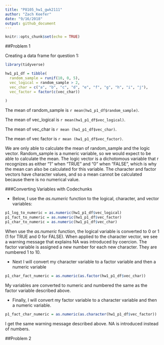 ```yaml
---
title: "P8105_hw1_gwk2111"
author: "Zach Keefer"
date: "9/16/2018"
output: github_document
---
```


```r
knitr::opts_chunk$set(echo = TRUE)
```

##Problem 1

Creating a data frame for question 1:

```r
library(tidyverse)

hw1_p1_df = tibble(
  random_sample = runif(10, 0, 5),
  vec_logical = random_sample > 2,
  vec_char = c("a", "b", "c", "d", "e", "f", "g", "h", "i", "j"),
  vec_factor = factor(c(vec_char))
  
)

```

The mean of random_sample is `r mean(hw1_p1_df$random_sample)`.

The mean of vec_logical is `r mean(hw1_p1_df$vec_logical)`.

The mean of vec_char is `r mean (hw1_p1_df$vec_char)`.

The mean of vec factor is `r mean (hw1_p1_df$vec_factor)`.

We are only able to calculate the mean of random_sample and the logic vector.  Random_sample is a numeric variable, so we would expect to be able to calculate the mean.  The logic vector is a dichotomous variable that r recognizes as either "1" when "TRUE" and "0" when "FALSE", which is why the mean can also be calculated for this variable.  The character and factor vectors have character values, and so a mean cannot be calculated because there is no numerical value.

###Converting Variables with Codechunks

* Below, I use the _as.numeric_ function to the logical, character, and vector variables:

```r

p1_log_to_numeric = as.numeric(hw1_p1_df$vec_logical)
p1_fact_to_numeric = as.numeric(hw1_p1_df$vec_factor)
p1_char_to_numeric = as.numeric(hw1_p1_df$vec_char)

```

When use the _as.numeric_ function, the logical variable is converted to 0 or 1 (1 for TRUE and 0 for FALSE).  When applied to the character vector, we see a warning message that explains NA was introduced by coercion.  The factor variable is assigned a new number for each new character.  They are numbered 1 to 10.


* Next I will convert my character variable to a factor variable and then a numeric variable 

```r

p1_char_fact_numeric = as.numeric(as.factor(hw1_p1_df$vec_char))

```

My variables are converted to numeric and numbered the same as the factor variable described above.


* Finally, I will convert my factor variable to a character variable and then a numeric variable.
```r

p1_fact_char_numeric = as.numeric(as.character(hw1_p1_df$vec_factor))

```

I get the same warning message described above.  NA is introduced instead of numbers.


##Problem 2

